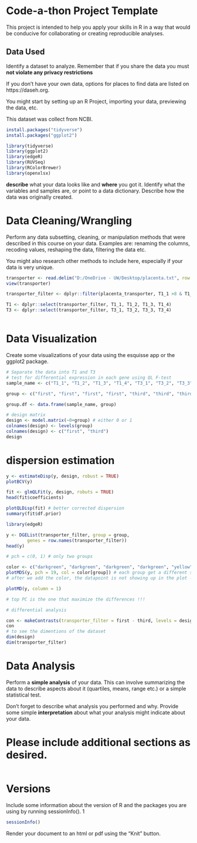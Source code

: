 # Code-a-thon Project Template

This project is intended to help you apply your skills in R in a way that would be conducive for collaborating or creating reproducible analyses.


## Data Used

Identify a dataset to analyze. Remember that if you share the data you must **not violate any privacy restrictions**

If you don't have your own data, options for places to find data are listed on https://daseh.org.

You might start by setting up an R Project, importing your data, previewing the data, etc. 

This dataset was collect from NCBI.

```r
install.packages("tidyverse")
install.packages("ggplot2")

library(tidyverse)
library(ggplot2)
library(edgeR)
library(RUVSeq)
library(RColorBrewer)
library(openxlsx)
```

**describe** what your data looks like and **where** you got it. Identify what the variables and samples are, or point to a data dictionary. Describe how the data was originally created. 


# Data Cleaning/Wrangling

Perform any data subsetting, cleaning, or manipulation methods that were described in this course on your data. Examples are: renaming the columns, recoding values, reshaping the data, filtering the data etc. 

You might also research other methods to include here, especially if your data is very unique.

```r
transporter <- read.delim("D:/OneDrive - UW/Desktop/placenta.txt", row.names="Symbol")
view(transporter)

transporter_filter <- dplyr::filter(placenta_transporter, T1_1 >8 & T1_2 >8 & T1_3 >8 & T1_4 >8 & T3_1 >8 & T3_2 >8 & T3_3 >8 & T3_4 >8)

T1 <- dplyr::select(transporter_filter, T1_1, T1_2, T1_3, T1_4)
T3 <- dplyr::select(transporter_filter, T3_1, T3_2, T3_3, T3_4)



```


# Data Visualization

Create some visualizations of your data using the esquisse app or the ggplot2 package.

```r
# Separate the data into T1 and T3
# test for differential expression in each gene using QL F-test
sample_name <- c("T1_1", "T1_2", "T1_3", "T1_4", "T3_1", "T3_2", "T3_3", "T3_4")

group <- c("first", "first", "first", "first", "third", "third", "third", "third")

group.df <- data.frame(sample_name, group)

# design matrix
design <- model.matrix(~0+group) # either 0 or 1
colnames(design) <- levels(group) 
colnames(design) <- c("first", "third")
design
```

# dispersion estimation
```r
y <- estimateDisp(y, design, robust = TRUE)
plotBCV(y)
```
```r
fit <- glmQLFit(y, design, robuts = TRUE)
head(fit$coefficients)
```
```r
plotQLDisp(fit) # better corrected dispersion
summary(fit$df.prior)
```


```r
library(edgeR)

y <- DGEList(transporter_filter, group = group, 
        genes = row.names(transporter_filter))
head(y)

# pch = c(0, 1) # only two groups

color <- c("darkgreen", "darkgreen", "darkgreen", "darkgreen", "yellow", "yellow", "yellow", "yellow")
plotMDS(y, pch = 19, col = color[group]) # each group get a different symbol
# after we add the color, the datapoint is not showing up in the plot - need to figure this out 

plotMD(y, column = 1)

# top PC is the one that maximize the differences !!!
```


```r
# differential analysis 

con <- makeContrasts(transporter_filter = first - third, levels = design)
con 
# to see the dimentions of the dataset
dim(design)
dim(transporter_filter)


```
# Data Analysis

Perform a **simple analysis** of your data. This can involve summarizing the data to describe aspects about it (quartiles, means, range etc.) or a simple statistical test. 

Don't forget to describe what analysis you performed and why. Provide some simple **interpretation** about what your analysis might indicate about your data.


# Please include additional sections as desired.

```r

```


# Versions

Include some information about the version of R and the packages you are using by running sessionInfo().
1


```r
sessionInfo()
```

Render your document to an html or pdf using the "Knit" button.
